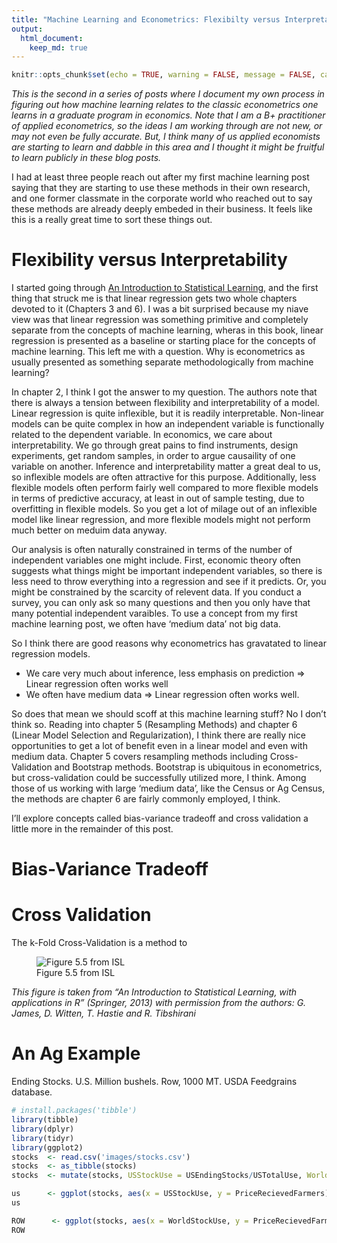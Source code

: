 ```yaml
---
title: "Machine Learning and Econometrics: Flexibilty versus Interpretability"
output:
  html_document:
    keep_md: true
---
```



```r
knitr::opts_chunk$set(echo = TRUE, warning = FALSE, message = FALSE, cache = TRUE)

```

*This is the second in a series of posts where I document my own process in figuring out how machine learning relates to the classic econometrics one learns in a graduate program in economics. Note that I am a B+ practitioner of applied econometrics, so the ideas I am working through are not new, or may not even be fully accurate. But, I think many of us applied economists are starting to learn and dabble in this area and I thought it might be fruitful to learn publicly in these blog posts.* 

I had at least three people reach out after my first machine learning post saying that they are starting to use these methods in their own research, and one former classmate in the corporate world who reached out to say these methods are already deeply embeded in their business. It feels like this is a really great time to sort these things out. 

# Flexibility versus Interpretability

I started going through [An Introduction to Statistical Learning](http://www-bcf.usc.edu/~gareth/ISL/index.html), and the first thing that struck me is that linear regression gets two whole chapters devoted to it (Chapters 3 and 6). I was a bit surprised because my niave view was that linear regression was something primitive and completely separate from the concepts of machine learning, wheras in this book, linear regression is presented as a baseline or starting place for the concepts of machine learning. This left me with a question. Why is econometrics as usually presented as something separate methodologically from machine learning? 

In chapter 2, I think I got the answer to my question. The authors note that there is always a tension between flexibility and interpretability of a model. Linear regression is quite inflexible, but it is readily interpretable. Non-linear models can be quite complex in how an independent variable is functionally related to the dependent variable. In economics, we care about interpretability. We go through great pains to find instruments, design experiments, get random samples, in order to argue causaility of one variable on another. Inference and interpretability matter a great deal to us, so inflexible models are often attractive for this purpose. Additionally, less flexible models often perform fairly well compared to more flexible models in terms of predictive accuracy, at least in out of sample testing, due to overfitting in flexible models. So you get a lot of milage out of an inflexible model like linear regression, and more flexible models might not perform much better on meduim data anyway. 

Our analysis is often naturally constrained in terms of the number of independent variables one might include. First, economic theory often suggests what things might be important independent variables, so there is less need to throw everything into a regression and see if it predicts. Or, you might be constrained by the scarcity of relevent data. If you conduct a survey, you can only ask so many questions and then you only have that many potential independent varaibles. To use a concept from my first machine learning post, we often have 'medium data' not big data. 

So I think there are good reasons why econometrics has gravatated to linear regression models.

+ We care very much about inference, less emphasis on prediction $\Rightarrow$ Linear regression often works well
+ We often have medium data $\Rightarrow$ Linear regression often works well. 

So does that mean we should scoff at this machine learning stuff? No I don't think so. Reading into chapter 5 (Resampling Methods) and chapter 6 (Linear Model Selection and Regularization), I think there are really nice opportunities to get a lot of benefit even in a linear model and even with medium data. Chapter 5 covers resampling methods including Cross-Validation and Bootstrap methods. Bootstrap is ubiquitous in econometrics, but cross-validation could be successfully utilized more, I think. Among those of us working with large 'medium data', like the Census or Ag Census, the methods are chapter 6 are fairly commonly employed, I think. 

I'll explore concepts called bias-variance tradeoff and cross validation a little more in the remainder of this post. 

# Bias-Variance Tradeoff



# Cross Validation

The k-Fold Cross-Validation is a method to 

![Figure 5.5 from ISL](images\5.5-ISLR.jpg)

*This figure is taken from "An Introduction to Statistical Learning, with applications in R"  (Springer, 2013) with permission from the authors: G. James, D. Witten,  T. Hastie and R. Tibshirani*



# An Ag Example

Ending Stocks. U.S. Million bushels. Row, 1000 MT. USDA Feedgrains database. 

```r
# install.packages('tibble')
library(tibble)
library(dplyr)
library(tidyr)
library(ggplot2)
stocks  <- read.csv('images/stocks.csv')
stocks  <- as_tibble(stocks)
stocks  <- mutate(stocks, USStockUse = USEndingStocks/USTotalUse, WorldStockUse = ROWEndingStocks/WorldTotalUse)

us      <- ggplot(stocks, aes(x = USStockUse, y = PriceRecievedFarmers)) + geom_point() + theme_bw()
us

ROW      <- ggplot(stocks, aes(x = WorldStockUse, y = PriceRecievedFarmers)) + geom_point() + theme_bw()
ROW
```
